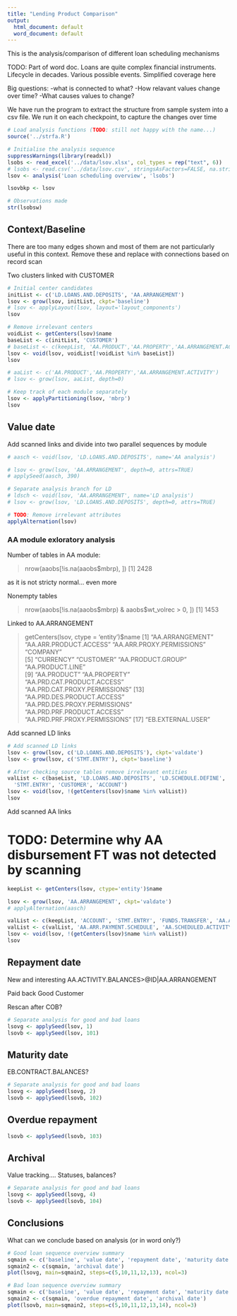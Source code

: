 ```yaml
---
title: "Lending Product Comparison"
output:
  html_document: default
  word_document: default
---
```

This is the analysis/comparison of different loan scheduling mechanisms

TODO: Part of word doc. Loans are quite complex financial instruments. Lifecycle in decades. Various possible events. Simplified coverage here

Big questions: 
-what is connected to what?
-How relavant values change over time?
-What causes values to change?

We have run the program to extract the structure from sample system into a csv file. We run it on each checkpoint, to capture the changes over time

```r
# Load analysis functions (TODO: still not happy with the name...)
source('../strfa.R')

# Initialise the analysis sequence
suppressWarnings(library(readxl))
lsobs <- read_excel('../data/lsov.xlsx', col_types = rep("text", 6))
# lsobs <- read.csv('../data/lsov.csv', stringsAsFactors=FALSE, na.strings='')
lsov <- analysis('Loan scheduling overview', 'lsobs')

lsovbkp <- lsov

# Observations made
str(lsobsw)
```

## Context/Baseline

There are too many edges shown and most of them are not particularly useful in this context. Remove these and replace with connections based on record scan

Two clusters linked with CUSTOMER

```r

# Initial center candidates
initList <- c('LD.LOANS.AND.DEPOSITS', 'AA.ARRANGEMENT')
lsov <- grow(lsov, initList, ckpt='baseline')
# lsov <- applyLayout(lsov, layout='layout_components')
lsov

# Remove irrelevant centers
voidList <- getCenters(lsov)$name
baseList <- c(initList, 'CUSTOMER')
# baseList <- c(keepList, 'AA.PRODUCT','AA.PROPERTY','AA.ARRANGEMENT.ACTIVITY')
lsov <- void(lsov, voidList[!voidList %in% baseList])
lsov

# aaList <- c('AA.PRODUCT','AA.PROPERTY','AA.ARRANGEMENT.ACTIVITY')
# lsov <- grow(lsov, aaList, depth=0)

# Keep track of each module separately
lsov <- applyPartitioning(lsov, 'mbrp')
lsov
```

## Value date

Add scanned links and divide into two parallel sequences by module

```r

# aasch <- void(lsov, 'LD.LOANS.AND.DEPOSITS', name='AA analysis')

# lsov <- grow(lsov, 'AA.ARRANGEMENT', depth=0, attrs=TRUE)
# applySeed(aasch, 390)

# Separate analysis branch for LD
# ldsch <- void(lsov, 'AA.ARRANGEMENT', name='LD analysis')
# lsov <- grow(lsov, 'LD.LOANS.AND.DEPOSITS', depth=0, attrs=TRUE)

# TODO: Remove irrelevant attributes
applyAlternation(lsov)
```

### AA module exloratory analysis

Number of tables in AA module:

> nrow(aaobs[!is.na(aaobs$mbrp), ])
[1] 2428

as it is not stricty normal... even more

Nonempty tables

> nrow(aaobs[!is.na(aaobs$mbrp) & aaobs$wt_volrec > 0, ])
[1] 1453

Linked to AA.ARRANGEMENT

> getCenters(lsov, ctype = 'entity')$name
 [1] "AA.ARRANGEMENT"               "AA.ARR.PRODUCT.ACCESS"        "AA.ARR.PROXY.PERMISSIONS"     "COMPANY"                     
 [5] "CURRENCY"                     "CUSTOMER"                     "AA.PRODUCT.GROUP"             "AA.PRODUCT.LINE"             
 [9] "AA.PRODUCT"                   "AA.PROPERTY"                  "AA.PRD.CAT.PRODUCT.ACCESS"    "AA.PRD.CAT.PROXY.PERMISSIONS"
[13] "AA.PRD.DES.PRODUCT.ACCESS"    "AA.PRD.DES.PROXY.PERMISSIONS" "AA.PRD.PRF.PRODUCT.ACCESS"    "AA.PRD.PRF.PROXY.PERMISSIONS"
[17] "EB.EXTERNAL.USER"      


Add scanned LD links

```r

# Add scanned LD links
lsov <- grow(lsov, c('LD.LOANS.AND.DEPOSITS'), ckpt='valdate')
lsov <- grow(lsov, c('STMT.ENTRY'), ckpt='baseline')

# After checking source tables remove irrelevant entities
valList <- c(baseList, 'LD.LOANS.AND.DEPOSITS', 'LD.SCHEDULE.DEFINE',
  'STMT.ENTRY', 'CUSTOMER', 'ACCOUNT')
lsov <- void(lsov, !(getCenters(lsov)$name %in% valList))
lsov


```

Add scanned AA links

# TODO: Determine why AA disbursement FT was not detected by scanning

```r
keepList <- getCenters(lsov, ctype='entity')$name

lsov <- grow(lsov, 'AA.ARRANGEMENT', ckpt='valdate')
# applyAlternation(aasch)

valList <- c(keepList, 'ACCOUNT', 'STMT.ENTRY', 'FUNDS.TRANSFER', 'AA.ARR.ACCOUNT')
valList <- c(valList, 'AA.ARR.PAYMENT.SCHEDULE', 'AA.SCHEDULED.ACTIVITY')
lsov <- void(lsov, !(getCenters(lsov)$name %in% valList))
lsov
```

## Repayment date

New and interesting AA.ACTIVITY.BALANCES>@ID|AA.ARRANGEMENT

Paid back Good Customer

Rescan after COB?

```r
# Separate analysis for good and bad loans
lsovg <- applySeed(lsov, 1)
lsovb <- applySeed(lsov, 101)
```
## Maturity date

EB.CONTRACT.BALANCES?

```r
# Separate analysis for good and bad loans
lsovg <- applySeed(lsovg, 2)
lsovb <- applySeed(lsovb, 102)
```

## Overdue repayment

```r
lsovb <- applySeed(lsovb, 103)
```

## Archival

Value tracking.... Statuses, balances?

```r
# Separate analysis for good and bad loans
lsovg <- applySeed(lsovg, 4)
lsovb <- applySeed(lsovb, 104)
```

## Conclusions

What can we conclude based on analysis (or in word only?)

```r
# Good loan sequence overview summary
sqmain <- c('baseline', 'value date', 'repayment date', 'maturity date')
sqmain2 <- c(sqmain, 'archival date')
plot(lsovg, main=sqmain2, steps=c(5,10,11,12,13), ncol=3)

# Bad loan sequence overview summary
sqmain <- c('baseline', 'value date', 'repayment date', 'maturity date')
sqmain2 <- c(sqmain, 'overdue repayment date', 'archival date')
plot(lsovb, main=sqmain2, steps=c(5,10,11,12,13,14), ncol=3)

```

